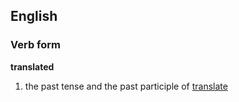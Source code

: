 ==English==
===Verb form===
'''translated'''

# the past tense and the past participle of [[translate]]